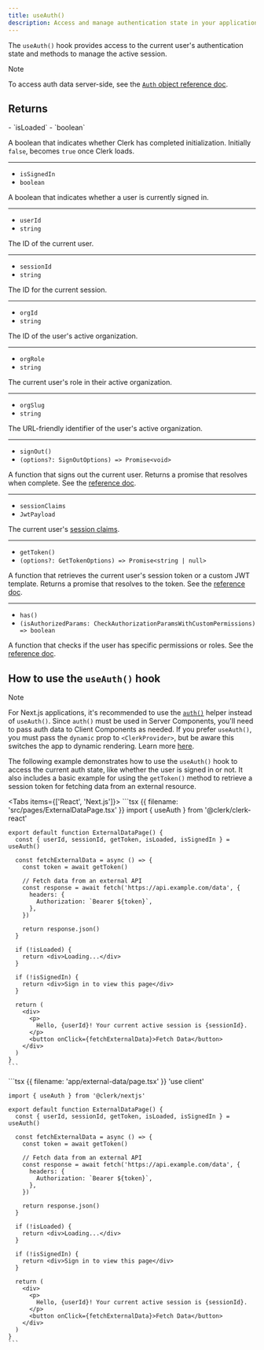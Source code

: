 ```yaml
---
title: useAuth()
description: Access and manage authentication state in your application with Clerk's useAuth() hook.
---
```


The `useAuth()` hook provides access to the current user's authentication state and methods to manage the active session.

> [!NOTE]
> To access auth data server-side, see the [`Auth` object reference doc](/docs/references/backend/types/auth-object).

## Returns

<Properties>
  - `isLoaded`
  - `boolean`

  A boolean that indicates whether Clerk has completed initialization. Initially `false`, becomes `true` once Clerk loads.

  ---

  - `isSignedIn`
  - `boolean`

  A boolean that indicates whether a user is currently signed in.

  ---

  - `userId`
  - `string`

  The ID of the current user.

  ---

  - `sessionId`
  - `string`

  The ID for the current session.

  ---

  - `orgId`
  - `string`

  The ID of the user's active organization.

  ---

  - `orgRole`
  - `string`

  The current user's role in their active organization.

  ---

  - `orgSlug`
  - `string`

  The URL-friendly identifier of the user's active organization.

  ---

  - `signOut()`
  - `(options?: SignOutOptions) => Promise<void>`

  A function that signs out the current user. Returns a promise that resolves when complete. See the [reference doc](/docs/references/javascript/clerk#sign-out).

  ---

  - `sessionClaims`
  - `JwtPayload`

  The current user's [session claims](/docs/backend-requests/resources/session-tokens).

  ---

  - `getToken()`
  - `(options?: GetTokenOptions) => Promise<string | null>`

  A function that retrieves the current user's session token or a custom JWT template. Returns a promise that resolves to the token. See the [reference doc](/docs/references/javascript/session#get-token).

  ---

  - `has()`
  - `(isAuthorizedParams: CheckAuthorizationParamsWithCustomPermissions) => boolean`

  A function that checks if the user has specific permissions or roles. See the [reference doc](/docs/references/backend/types/auth-object#has).
</Properties>

## How to use the `useAuth()` hook

> [!NOTE]
> For Next.js applications, it's recommended to use the [`auth()`](/docs/references/nextjs/auth) helper instead of `useAuth()`. Since `auth()` must be used in Server Components, you'll need to pass auth data to Client Components as needed. If you prefer `useAuth()`, you must pass the `dynamic` prop to `<ClerkProvider>`, but be aware this switches the app to dynamic rendering. Learn more [here](/docs/references/nextjs/rendering-modes).

The following example demonstrates how to use the `useAuth()` hook to access the current auth state, like whether the user is signed in or not. It also includes a basic example for using the `getToken()` method to retrieve a session token for fetching data from an external resource.

<Tabs items={['React', 'Next.js']}>
  <Tab>
    ```tsx {{ filename: 'src/pages/ExternalDataPage.tsx' }}
    import { useAuth } from '@clerk/clerk-react'

    export default function ExternalDataPage() {
      const { userId, sessionId, getToken, isLoaded, isSignedIn } = useAuth()

      const fetchExternalData = async () => {
        const token = await getToken()

        // Fetch data from an external API
        const response = await fetch('https://api.example.com/data', {
          headers: {
            Authorization: `Bearer ${token}`,
          },
        })

        return response.json()
      }

      if (!isLoaded) {
        return <div>Loading...</div>
      }

      if (!isSignedIn) {
        return <div>Sign in to view this page</div>
      }

      return (
        <div>
          <p>
            Hello, {userId}! Your current active session is {sessionId}.
          </p>
          <button onClick={fetchExternalData}>Fetch Data</button>
        </div>
      )
    }
    ```
  </Tab>

  <Tab>
    ```tsx {{ filename: 'app/external-data/page.tsx' }}
    'use client'

    import { useAuth } from '@clerk/nextjs'

    export default function ExternalDataPage() {
      const { userId, sessionId, getToken, isLoaded, isSignedIn } = useAuth()

      const fetchExternalData = async () => {
        const token = await getToken()

        // Fetch data from an external API
        const response = await fetch('https://api.example.com/data', {
          headers: {
            Authorization: `Bearer ${token}`,
          },
        })

        return response.json()
      }

      if (!isLoaded) {
        return <div>Loading...</div>
      }

      if (!isSignedIn) {
        return <div>Sign in to view this page</div>
      }

      return (
        <div>
          <p>
            Hello, {userId}! Your current active session is {sessionId}.
          </p>
          <button onClick={fetchExternalData}>Fetch Data</button>
        </div>
      )
    }
    ```
  </Tab>
</Tabs>
